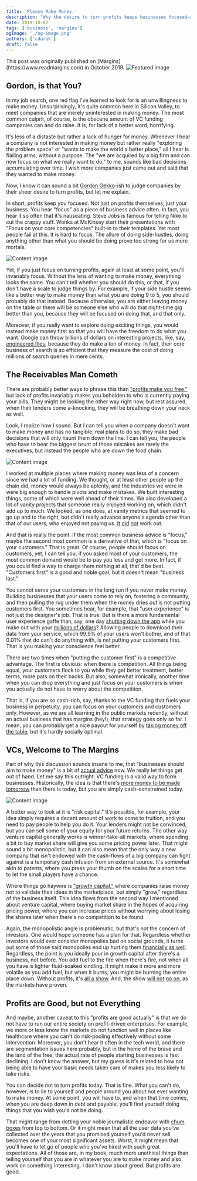 ```yaml
---
title: 'Please Make Money.'
description: "Why the desire to turn profits keeps businesses focused—and why pretending you don't want to make money is worse than admitting you do"
date: 2019-10-02
tags: ['business', 'margins']
ogImage: './og-image.png'
authors: ['cduruk']
draft: false
---
```




<Callout variant="note">
This post was originally published on [Margins](https://www.readmargins.com) in October 2019.
</Callout>

<Image src={image1} alt="Featured image" />

## Gordon, is that You?

In my job search, one red flag I've learned to look for is an unwillingness to make money. Unsurprisingly, it's quite common here in Silicon Valley, to meet companies that are merely uninterested in making money. The most common culprit, of course, is the obscene amount of VC funding companies can and do raise. It is, for lack of a better word, horrifying.

It's less of a distaste but rather a lack of hunger for money. Whenever I hear a company is not interested in making money but rather really "exploring the problem space" or "wants to make the world a better place," all I hear is flailing arms, without a purpose. The "we are acquired by a big firm and can now focus on what we really want to do," to me, sounds like bad decisions accumulating over time. I wish more companies just came out and said that they wanted to make money.

Now, I know it can sound a bit [Gordon Gekko](https://www.youtube.com/watch?v=VVxYOQS6ggk)-ish to judge companies by their sheer desire to turn profits, but let me explain.

In short, profits keep you focused. Not just on profits themselves; just your business. You hear "focus" as a piece of business advice often. In fact, you hear it so often that it's nauseating. Steve Jobs is famous for telling Nike to cut the crappy stuff. Wonks at McKinsey start their presentations with "Focus on your core competencies" built-in to their templates. Yet most people fail at this. It is hard to focus. The allure of doing side-hustles, doing anything other than what you should be doing prove too strong for us mere mortals.

<Image src={image2} alt="Content image" />

Yet, if you just focus on turning profits, again at least at some point, you'll invariably focus. Without the lens of wanting to make money, everything looks the same. You can't tell whether you should do this, or that, if you don't have a scale to judge things by. For example, if your side hustle seems like a better way to make money than what you are doing 9 to 5, you should probably do that instead. Because otherwise, you are either leaving money on the table or there will be someone else who will do that night-time gig better than you, because they will be focused on doing that, and that only.

Moreover, if you really want to explore doing exciting things, you would instead make money first so that you will have the freedom to do what you want. Google can throw billions of dollars on interesting projects, like, say, [engineered flies](https://www.theverge.com/2018/7/20/17596814/alphabet-verily-automated-mosquito-rearing-facility), because they do make a ton of money. In fact, their core business of search is so efficient that they measure the cost of doing millions of search queries in mere cents.

## The Receivables Man Cometh

There are probably better ways to phrase this than ["profits make you free,"](https://www.reuters.com/article/us-volkswagen-ceo/volkswagen-supervisory-board-condemns-ceos-ebit-macht-frei-remark-idUSKCN1QW2HC) but lack of profits invariably makes you beholden to who is currently paying your bills. They might be looking the other way right now, but rest assured, when their lenders come a-knocking, they will be breathing down your neck as well.

Look, I realize how I sound. But I can tell you when a company doesn't want to make money and has no tangible, real plans to do so, they make bad decisions that will only haunt them down the line. I can tell you, the people who have to bear the biggest brunt of those mistakes are rarely the executives, but instead the people who are down the food chain.

<Image src={image3} alt="Content image" />

I worked at multiple places where making money was less of a concern since we had a lot of funding. We thought, or at least other people up the chain did, money would always be aplenty, and the industries we were in were big enough to handle pivots and make mistakes. We built interesting things, some of which were well ahead of their times. We also developed a lot of vanity projects that someone really enjoyed working on, which didn't add up to much. We looked, as one does, at vanity metrics that seemed to go up and to the right, but didn't really advance anyone's agenda other than that of our users, who enjoyed not paying us. [It](https://lethain.com/digg-v4/) [did](https://techcrunch.com/2015/06/09/britco-confirms-20m-raise-led-by-intel-acquires-how-to-app-snapguide/) [not](https://ourincrediblejourney.tumblr.com/post/187509766838/upthere) work out.

And that is really the point. If the most common business advice is "focus," maybe the second most common is a derivative of that, which is "focus on your customers." That is great. Of course, people should focus on customers, yet, I can tell you, if you asked most of your customers, the most common demand would be to pay you less and get more. In fact, if you could find a way to charge them nothing at all, that'd be best. "Customers first" is a good and noble goal, but it doesn't mean "business last."

You cannot serve your customers in the long run if you never make money. Building businesses that your users come to rely on, fostering a community, and then pulling the rug under them when the money dries out is not putting customers first. You sometimes hear, for example, that "user experience" is not just the designer's job. That is true. But is there a more fundamental user experience gaffe than, say, one day [shutting down the app](https://gizmodo.com/path-the-doomed-social-network-with-one-great-idea-is-1829106338) while you make out with your [millions of dollars](https://medium.com/@davemorin/a-new-chapter-for-path-c521e039f261)? Allowing people to download their data from your service, which 99.9% of your users won't bother, and of that 0.01% that do can't do anything with, is not putting your customers first. That is you making your conscience feel better.

There are two times when "putting the customer first" is a competitive advantage. The first is obvious: when there is competition. All things being equal, your customers flock to you while they get better treatment, better terms, more pats on their backs. But also, somewhat ironically, another time when you can drop everything and just focus on your customers is when you actually do not have to worry about the competition.

That is, if you are so cash-rich, say, thanks to the VC funding that fuels your business in perpetuity, you can focus on your customers and customers only. However, as we are all learning in the public markets recently, without an actual business that has margins (hey!), that strategy goes only so far. I mean, you can probably get a nice payout for yourself by [taking money off the table](/blog/startup-options-good-bad-ugly/), but it's hardly socially optimal.

## VCs, Welcome to The Margins

Part of why this discussion sounds insane to me, that "businesses should aim to make money" is a bit of [actual advice](https://avc.com/2019/09/the-great-public-market-reckoning/) now. We really let things get out of hand. Let me say this outright: VC funding is a valid way to form businesses. Historically, the idea is that there's [more money to be made tomorrow](https://hbr.org/1998/11/how-venture-capital-works) than there is today, but you are simply cash-constrained today.

<Image src={image4} alt="Content image" />

A better way to look at it is "risk capital." It's possible, for example, your idea simply requires a decent amount of work to come to fruition, and you need to pay people to help you do it. Your lenders might not be convinced, but you can sell some of your equity for your future returns. The other way venture capital generally works is winner-take-all markets, where spending a bit to buy market share will give you some pricing power later. That might sound a bit monopolistic, but it can also mean that the only way a new company that isn't endowed with the cash-flows of a big company can fight against is a temporary cash infusion from an external source. It's somewhat akin to patents, where you press your thumb on the scales for a short time to let the small players have a chance.

Where things go haywire is ["growth capital,"](https://techcrunch.com/2019/06/25/1828292/) where companies raise money not to validate their ideas in the marketplace, but simply "grow," regardless of the business itself. This idea flows from the second way I mentioned about venture capital, where buying market share in the hopes of acquiring pricing power, where you can increase prices without worrying about losing the shares later when there's no competition to be found.

Again, the monopolistic angle is problematic, but that's not the concern of investors. One would hope someone has a plan for that. Regardless whether investors would ever consider monopolies bad on social grounds, it turns out some of those said monopolies end up hurting them [financially](https://www.economist.com/business/2018/06/02/american-tech-giants-are-making-life-tough-for-startups) [as well](https://promarket.org/google-facebooks-kill-zone-weve-taken-focus-off-rewarding-genius-innovation-rewarding-capital-scale/). Regardless, the point is you ideally pour in growth capital after there's a business, not before. You add fuel to the fire when there's fire, not when all you have is lighter fluid-soaked kindling. It might make it more and more volatile as you add fuel, but when it burns, you might be burning the entire place down. Without profits, it's [all a show](https://themargins.substack.com/p/wework-and-the-2010s). And, the show [will not go on](https://www.nytimes.com/2019/09/30/business/wework-ipo.html), as the markets have proven.

## Profits are Good, but not Everything

And maybe, another caveat to this "profits are good actually" is that we do not have to run our entire society on profit-driven enterprises. For example, we more or less know the markets do not function well in places like healthcare where you can't do risk-pooling effectively without some intervention. Moreover, you don't hear it often in the tech world, and there are segmentation issues here probably, but in the home of the brave and the land of the free, the actual rate of people starting businesses is fast declining. I don't know the answer, but my guess is it's related to how not being able to have your basic needs taken care of makes you less likely to take risks.

You can decide not to turn profits today. That is fine. What you can't do, however, is to lie to yourself and people around you about not ever wanting to make money. At some point, you will have to, and when that time comes, when you are deep down in debt and payable, you'll find yourself doing things that you wish you'd not be doing.

That might range from dotting your noble journalistic endeavor with [chum boxes](https://themargins.substack.com/p/taboola-outbrain-and-the-chum-supply) from top to bottom. Or it might mean that all the user data you've collected over the years that you promised yourself you'd never sell becomes one of your most significant assets. Worst, it might mean that you'll have to let go of people who you've hired with such great expectations. All of those are, in my book, much more unethical things than telling yourself that you are in whatever you are to make money and also work on something interesting. I don't know about greed. But profits are good.
